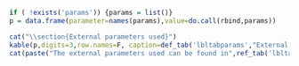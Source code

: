 ```r
if ( !exists('params')) {params = list()}
p = data.frame(parameter=names(params),value=do.call(rbind,params))
```
```r
cat("\\section{External parameters used}")
kable(p,digits=3,row.names=F, caption=def_tab('lbltabparams',"External parameters used"),format='latex', longtable=F)
cat(paste("The external parameters used can be found in",ref_tab('lbltabparams'),"."))
```
